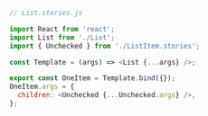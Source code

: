```js
// List.stories.js

import React from 'react';
import List from './List';
import { Unchecked } from './ListItem.stories';

const Template = (args) => <List {...args} />;

export const OneItem = Template.bind({});
OneItem.args = {
  children: <Unchecked {...Unchecked.args} />,
};
```
